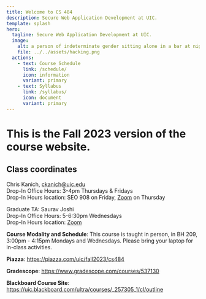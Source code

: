 ```yaml
---
title: Welcome to CS 484
description: Secure Web Application Development at UIC.
template: splash
hero:
  tagline: Secure Web Application Development at UIC.
  image:
    alt: a person of indeterminate gender sitting alone in a bar at night working on a laptop in the style of nighthawks by edward hopper
    file: ../../assets/hacking.png
  actions:
    - text: Course Schedule
      link: /schedule/
      icon: information
      variant: primary
    - text: Syllabus
      link: /syllabus/
      icon: document
      variant: primary
---
```



# This is the Fall 2023 version of the course website.

## Class coordinates

Chris Kanich, ckanich@uic.edu  
Drop-In Office Hours: 3-4pm Thursdays & Fridays  
Drop-In Hours location: SEO 908 on Friday, [Zoom](https://uic.zoom.us/my/ckanich) on Thursday

Graduate TA: Saurav Joshi  
Drop-In Office Hours: 5-6:30pm Wednesdays  
Drop-In Hours location: [Zoom](https://uic.zoom.us/my/saurav?pwd=Nk04VmJIM1oyc0ttNkU4aS82Kysvdz09)

**Course Modality and Schedule**:
This course is taught in person, in BH 209, 3:00pm - 4:15pm Mondays and
Wednesdays. Please bring your laptop for in-class activities.

**Piazza**: https://piazza.com/uic/fall2023/cs484

**Gradescope**: https://www.gradescope.com/courses/537130

**Blackboard Course Site**: https://uic.blackboard.com/ultra/courses/_257305_1/cl/outline
